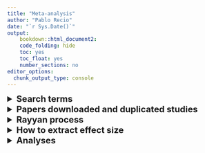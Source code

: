 ```yaml
---
title: "Meta-analysis"
author: "Pablo Recio"
date: "`r Sys.Date()`"
output: 
    bookdown::html_document2: 
    code_folding: hide
    toc: yes
    toc_float: yes
    number_sections: no
editor_options: 
  chunk_output_type: console
---
```


<details>
  <summary style=font-size:20px>**Search terms**</summary>  

* Searchs made during 2022 in *Web of Science* and *Scopus*  
* Initial terms obtained from Eyck et al. 2019 (*Biol Rev*), and Lambert & Guillete 2021 (*Biol Rev*):  
  + developmental, early-life, pre-natal/hatch  
  + stress, maternal separation, handling, restrain, restriction, dessication, predator, hast hardening, nutrition, exposure, CORT, Glucocorticoids, Corticosterone  
  + cognition, learning, memory  

<font size=4.5>Code for *Web of Science*: </font>  

<details>
  <summary style=font-size:15px>*Trial 1*</summary>  
  
  - CODE: (development* OR early-life OR early life OR pre-natal* OR pre natal* pre-hatch* OR pre hatch* ) AND (stress* OR maternal separation OR handl* OR restr* OR dessicat* OR predat* OR nutrit* OR  expos* OR Glucocorticoid* OR Cort* ) AND (cognit* OR learn* OR memory) NOT (human* OR child* OR infant*)  
 - RESULTS: **55,602** papers  
</details>  

<details>
  <summary style=font-size:15px>*Trial 2*</summary>  
  
  - CODE: (eggs OR mother OR maternal OR early-life OR early life OR pre-natal* OR pre natal* OR pre-hatch* OR pre hatch* ) AND (stress* OR Glucocorticoid* OR Cort* ) AND (cognit* OR learn* OR memory) NOT (human* OR child* OR infant* OR therapy OR trauma* OR emotion* OR clinic* OR plant*)   
 - RESULTS: **3,214** papers  
</details>  

<font size=4.5>Code for *Scopus*: </font>  

<details>
  <summary style=font-size:15px>*Trial 1*</summary>  
  
  - CODE:  
    Search 1: TITLE-ABS-KEY(eggs OR mother OR maternal OR early-life OR "early life" OR pre-natal* OR "pre natal* " OR pre-hatch* OR "pre hatch* " AND NOT (human* OR child* OR infant* OR therapy OR trauma* OR emotion* OR clinic* OR plant*))  
    Search 2: TITLE-ABS-KEY(stress* OR Glucocorticoid* OR Cort* AND NOT (human* OR child* OR infant* OR therapy OR trauma* OR emotion* OR clinic* OR plant*))  
    Search 3: TITLE-ABS-KEY(cognit* OR learn* OR memory AND NOT (human* OR child* OR infant* OR therapy OR trauma* OR emotion* OR clinic* OR plant*))  
    Finally, I combined all the searches (Search > Search history > Combine queries) 
 - RESULTS: **1,528** papers  
</details>  

<details>
<summary><font size=4.5>*Other searches*: </font></summary>  
  
  Together with the search on both databases, I search those papers in the metadata from Eyck et al. 2019 (*Biol Rev*) where learning or cognition was measured as the main trait (**12** papers)
  
</details>  


</details>

<details>
<summary style=font-size:20px>**Papers downloaded and duplicated studies**</summary>

  * After obtaining all the references, I created a library on EndNote 20 (*Meta-analysis.enl*), combined all the references in one list and got rid of duplicates (Library>Find Duplicates).  
  Total number of duplicates: 931  
    - RESULTS: **4,288** papers  

</details>


<details>
<summary style=font-size:20px>**Rayyan process**</summary>

<details>
  <summary style=font-size:15px> How to import a library from NoteEnd </summary>  

  1. Export file from EndNote selecting **Output style 'Refman (RIS) Export'**
  2. Import to RAYYAN by using command **Select files**
 
</details>  

<details>
  <summary style=font-size:15px> How to share the RAYYAN library </summary>  
  
 
</details>

<details>
  <summary style=font-size:15px> How to get rid of papers </summary>  
* Selection criteria - ![Decision tree](./Decision_tree.png)
 
</details>

<details>
  <summary style=font-size:15px> FINAL RESULTS </summary>  
  
 
</details>

</details>


<details>
<summary style=font-size:20px>**How to extract effect size**</summary>



</details>


<details>
<summary style=font-size:20px>**Analyses**</summary>



</details>




